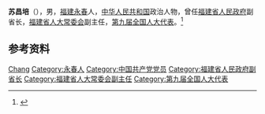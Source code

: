 '''苏昌培'''（{{bd|1932年||2008年|10月21日}}），男，[[福建|福建]][[永春县|永春]]人，[[中华人民共和国|中华人民共和国]]政治人物，曾任[[福建省人民政府|福建省人民政府]]副省长，[[福建省人大常委会|福建省人大常委会]]副主任，[[第九届全国人大代表|第九届全国人大代表]]。<ref>{{Cite book|title=中华人民共和国职官志|author=何虎生, 李耀东, 向常福主编|publisher=中国社会出版社|year=2003|isbn=9787800883934|location=北京|pages=}}</ref>

== 参考资料 ==
{{reflist}}

{{中国政治人物小作品}}

{{Authority control}}
{{DEFAULTSORT:Su changpei}}
[[Category:苏姓|Chang]]
[[Category:永春人|Category:永春人]]
[[Category:中国共产党党员|Category:中国共产党党员]]
[[Category:福建省人民政府副省长|Category:福建省人民政府副省长]]
[[Category:福建省人大常委会副主任|Category:福建省人大常委会副主任]]
[[Category:第九届全国人大代表|Category:第九届全国人大代表]]